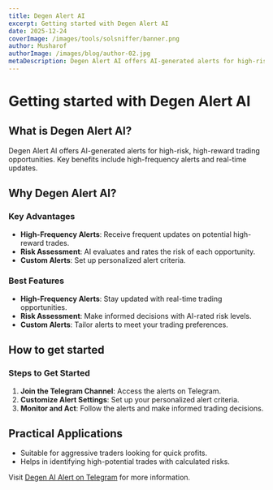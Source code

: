 ```yaml
---
title: Degen Alert AI
excerpt: Getting started with Degen Alert AI
date: 2025-12-24
coverImage: /images/tools/solsniffer/banner.png
author: Musharof
authorImage: /images/blog/author-02.jpg
metaDescription: Degen Alert AI offers AI-generated alerts for high-risk, high-reward trading opportunities. Learn what it is & get started with it today. Find Dexscreener, Solana Explorer and other tools today.
---
```


# Getting started with Degen Alert AI

## What is Degen Alert AI?

Degen Alert AI offers AI-generated alerts for high-risk, high-reward trading opportunities. Key benefits include high-frequency alerts and real-time updates.

## Why Degen Alert AI?

### Key Advantages

- **High-Frequency Alerts**: Receive frequent updates on potential high-reward trades.
- **Risk Assessment**: AI evaluates and rates the risk of each opportunity.
- **Custom Alerts**: Set up personalized alert criteria.

### Best Features

- **High-Frequency Alerts**: Stay updated with real-time trading opportunities.
- **Risk Assessment**: Make informed decisions with AI-rated risk levels.
- **Custom Alerts**: Tailor alerts to meet your trading preferences.

## How to get started

### Steps to Get Started

1. **Join the Telegram Channel**: Access the alerts on Telegram.
2. **Customize Alert Settings**: Set up your personalized alert criteria.
3. **Monitor and Act**: Follow the alerts and make informed trading decisions.

## Practical Applications

- Suitable for aggressive traders looking for quick profits.
- Helps in identifying high-potential trades with calculated risks.

Visit [Degen AI Alert on Telegram](https://t.me/degen_ai_alerts?utm_source=solanabox&utm_medium=referral&utm_campaign=website_follow) for more information.
